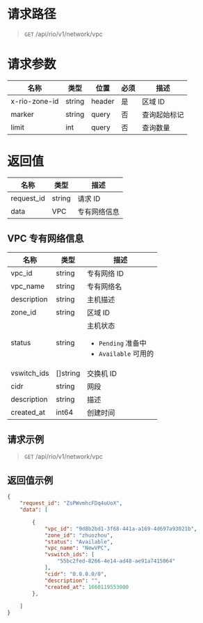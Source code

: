 <style>.topic-content-wrap .topic-detail table thead th { word-break: keep-all; }</style>


# 请求路径
> `GET` /api/rio/v1/network/vpc

# 请求参数
名称 | 类型 | 位置 | 必须 | 描述 
----- | ----- | ----- | ----- | ----- 
x-rio-zone-id      | string | header | 是 | 区域 ID
marker           | string | query | 否 | 查询起始标记
limit            | int | query | 否 | 查询数量


# 返回值
名称 | 类型 |  描述
----- | ----- | -----
request_id	| string  | 请求 ID
data		| VPC    | 专有网络信息

## VPC 专有网络信息
名称 | 类型 |  描述
----- | ----- | -----
vpc_id        | string | 专有网络 ID
vpc_name      | string | 专有网络名
description      | string | 主机描述
zone_id          | string | 区域 ID
status           | string | 主机状态 <ul><li>`Pending` 准备中 </li><li>`Available` 可用的 </li> </ul>
vswitch_ids      | []string | 交换机 ID
cidr             | string | 网段
description      | string | 描述
created_at       | int64 | 创建时间


## 请求示例
> `GET` /api/rio/v1/network/vpc

## 返回值示例
```json
{
    "request_id": "ZsPWvmhcFDq4uUoX",
    "data": [

        {
            "vpc_id": "9d8b2bd1-3f68-441a-a169-4d697a93021b",
            "zone_id": "zhuozhou",
            "status": "Available",
            "vpc_name": "NewVPC",
            "vswitch_ids": [
                "55bc2fed-8266-4e14-ad48-ae91a7415064"
            ],
            "cidr": "0.0.0.0/0",
            "description": "",
            "created_at": 1660119553000
        },
       
    ]
}
```